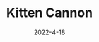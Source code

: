 ---
title: Kitten Cannon
description: A game where you launch a small kitten for miles.
date: 2022-4-18
type: Flash
name: kittencannon
credits:
- Game by Addicting Games
---